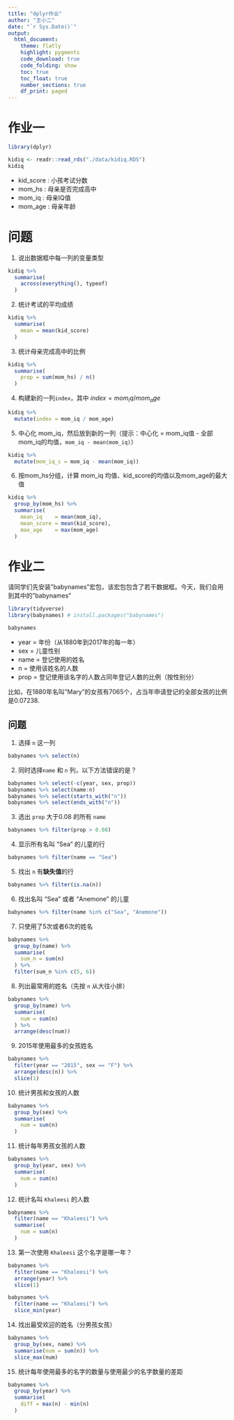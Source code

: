 ```yaml
---
title: "dplyr作业"
author: "王小二"
date: "`r Sys.Date()`"
output: 
  html_document:
    theme: flatly
    highlight: pygments
    code_download: true
    code_folding: show
    toc: true
    toc_float: true
    number_sections: true
    df_print: paged
---
```




# 作业一

```r
library(dplyr)

kidiq <- readr::read_rds("./data/kidiq.RDS")
kidiq
```


- kid_score : 小孩考试分数
- mom_hs    : 母亲是否完成高中
- mom_iq    : 母亲IQ值
- mom_age   : 母亲年龄


# 问题

1. 说出数据框中每一列的变量类型
```r
kidiq %>% 
  summarise(
    across(everything(), typeof)
  )
```

2. 统计考试的平均成绩
```r
kidiq %>%
  summarise(
    mean = mean(kid_score)
  )
```

3. 统计母亲完成高中的比例
```r
kidiq %>%
  summarise(
    prop = sum(mom_hs) / n()
  )
```

4. 构建新的一列`index`，其中 $index = mom_iq/mom_age$
```r
kidiq %>%
  mutate(index = mom_iq / mom_age)
```


5. 中心化 mom_iq，然后放到新的一列（提示：中心化 = mom_iq值 - 全部mom_iq的均值，`mom_iq - mean(mom_iq)`）

```r
kidiq %>%
  mutate(mom_iq_c = mom_iq - mean(mom_iq))
```



6. 按mom_hs分组，计算 mom_iq 均值、kid_score的均值以及mom_age的最大值

```r
kidiq %>%
  group_by(mom_hs) %>%
  summarise(
    mean_iq    = mean(mom_iq),
    mean_score = mean(kid_score),
    max_age    = max(mom_age)
  )
```




# 作业二

请同学们先安装"babynames"宏包，该宏包包含了若干数据框。今天，我们会用到其中的"babynames"

```r
library(tidyverse)
library(babynames) # install.packages("babynames")

babynames
```

- year = 年份（从1880年到2017年的每一年）
- sex  = 儿童性别
- name = 登记使用的姓名
- n    = 使用该姓名的人数
- prop = 登记使用该名字的人数占同年登记人数的比例（按性别分）

比如，在1880年名叫"Mary"的女孩有7065个，占当年申请登记的全部女孩的比例是0.07238.




## 问题

1. 选择 `n` 这一列
```r
babynames %>% select(n)
```

2. 同时选择`name` 和 `n` 列，以下方法错误的是？
```r
babynames %>% select(-c(year, sex, prop))
babynames %>% select(name:n)
babynames %>% select(starts_with("n"))
babynames %>% select(ends_with("n"))
```

3. 选出 `prop` 大于0.08 的所有 `name`
```r
babynames %>% filter(prop > 0.08)
```

4. 显示所有名叫 "Sea" 的儿童的行
```r
babynames %>% filter(name == "Sea")
```

5. 找出 `n` 有**缺失值**的行
```r
babynames %>% filter(is.na(n))
```

6. 找出名叫 "Sea" 或者 "Anemone" 的儿童
```r
babynames %>% filter(name %in% c("Sea", "Anemone"))
```

7. 只使用了5次或者6次的姓名
```r
babynames %>%
  group_by(name) %>%
  summarise(
    sum_n = sum(n)
  ) %>%
  filter(sum_n %in% c(5, 6))
```


8. 列出最常用的姓名（先按 `n` 从大往小排）
```r
babynames %>%
  group_by(name) %>%
  summarise(
    num = sum(n)
  ) %>%
  arrange(desc(num))
```

9. 2015年使用最多的女孩姓名

```r
babynames %>%
  filter(year == "2015", sex == "F") %>%
  arrange(desc(n)) %>% 
  slice(1)
```

10. 统计男孩和女孩的人数
```r
babynames %>%
  group_by(sex) %>%
  summarise(
    num = sum(n)
  )
```

11. 统计每年男孩女孩的人数
```r
babynames %>%
  group_by(year, sex) %>%
  summarise(
    num = sum(n)
  )
```

12. 统计名叫 `Khaleesi` 的人数
```r
babynames %>%
  filter(name == "Khaleesi") %>%
  summarise(
    num = sum(n)
  )
```


13. 第一次使用 `Khaleesi` 这个名字是哪一年？
```r
babynames %>%
  filter(name == "Khaleesi") %>%
  arrange(year) %>% 
  slice(1)

babynames %>%
  filter(name == "Khaleesi") %>%
  slice_min(year)
```

14. 找出最受欢迎的姓名（分男孩女孩）

```r
babynames %>%
  group_by(sex, name) %>%
  summarise(num = sum(n)) %>%
  slice_max(num)
```

15. 统计每年使用最多的名字的数量与使用最少的名字数量的差距

```r
babynames %>%
  group_by(year) %>%
  summarise(
    diff = max(n) - min(n)
  )
```
